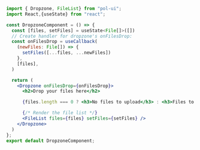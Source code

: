 ```jsx
import { Dropzone, FileList} from "pol-ui";
import React,{useState} from "react";

const DropzoneComponent = () => {
  const [files, setFiles] = useState<File[]>([])
  // Create handler for dropzone's onFilesDrop:
  const onFilesDrop = useCallback(
    (newFiles: File[]) => {
      setFiles([...files, ...newFiles])
    },
    [files],
  )

  return (
    <Dropzone onFilesDrop={onFilesDrop}>
      <h2>Drop your files here</h2>

      {files.length === 0 ? <h3>No files to upload</h3> : <h3>Files to upload: {files.length}</h3>}

      {/* Render the file list */}
      <FileList files={files} setFiles={setFiles} />
    </Dropzone>
  )
};
export default DropzoneComponent;
```
